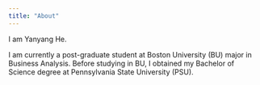 ```yaml
---
title: "About"
---
```


I am Yanyang He.

I am currently a post-graduate student at Boston University (BU) major in Business Analysis.
Before studying in BU, I obtained my Bachelor of Science degree at Pennsylvania State University (PSU).
